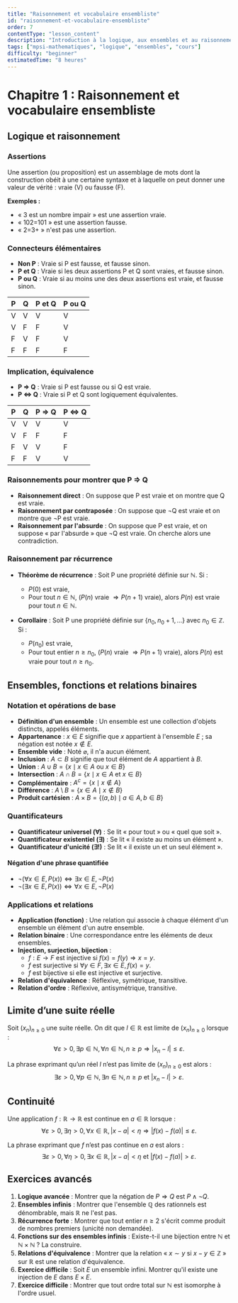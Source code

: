 ```yaml
---
title: "Raisonnement et vocabulaire ensembliste"
id: "raisonnement-et-vocabulaire-ensembliste"
order: 7
contentType: "lesson_content"
description: "Introduction à la logique, aux ensembles et au raisonnement mathématique."
tags: ["mpsi-mathematiques", "logique", "ensembles", "cours"]
difficulty: "beginner"
estimatedTime: "8 heures"
---
```


# Chapitre 1 : Raisonnement et vocabulaire ensembliste

## Logique et raisonnement

### Assertions

Une assertion (ou proposition) est un assemblage de mots dont la construction obéit à une certaine syntaxe et à laquelle on peut donner une valeur de vérité : vraie (V) ou fausse (F).

**Exemples :**
- « 3 est un nombre impair » est une assertion vraie.
- « 102=101 » est une assertion fausse.
- « 2=3+ » n'est pas une assertion.

### Connecteurs élémentaires

- **Non P** : Vraie si P est fausse, et fausse sinon.
- **P et Q** : Vraie si les deux assertions P et Q sont vraies, et fausse sinon.
- **P ou Q** : Vraie si au moins une des deux assertions est vraie, et fausse sinon.

| P | Q | P et Q | P ou Q |
|---|---|--------|--------|
| V | V |   V    |   V    |
| V | F |   F    |   V    |
| F | V |   F    |   V    |
| F | F |   F    |   F    |

### Implication, équivalence

- **P ⇒ Q** : Vraie si P est fausse ou si Q est vraie.
- **P ⇔ Q** : Vraie si P et Q sont logiquement équivalentes.

| P | Q | P ⇒ Q | P ⇔ Q |
|---|---|-------|-------|
| V | V |   V   |   V   |
| V | F |   F   |   F   |
| F | V |   V   |   F   |
| F | F |   V   |   V   |

### Raisonnements pour montrer que P ⇒ Q

- **Raisonnement direct** : On suppose que P est vraie et on montre que Q est vraie.
- **Raisonnement par contraposée** : On suppose que ¬Q est vraie et on montre que ¬P est vraie.
- **Raisonnement par l'absurde** : On suppose que P est vraie, et on suppose « par l'absurde » que ¬Q est vraie. On cherche alors une contradiction.

### Raisonnement par récurrence

- **Théorème de récurrence** : Soit P une propriété définie sur $\mathbb{N}$. Si :
    - $P(0)$ est vraie,
    - Pour tout $n \in \mathbb{N}$, ($P(n)$ vraie $\Rightarrow P(n+1)$ vraie),
  alors $P(n)$ est vraie pour tout $n \in \mathbb{N}$.

- **Corollaire** : Soit P une propriété définie sur $\{n_0, n_0+1, \ldots\}$ avec $n_0 \in \mathbb{Z}$. Si :
    - $P(n_0)$ est vraie,
    - Pour tout entier $n \geq n_0$, ($P(n)$ vraie $\Rightarrow P(n+1)$ vraie),
  alors $P(n)$ est vraie pour tout $n \geq n_0$.

## Ensembles, fonctions et relations binaires

### Notation et opérations de base

- **Définition d'un ensemble** : Un ensemble est une collection d'objets distincts, appelés éléments.
- **Appartenance** : $x \in E$ signifie que $x$ appartient à l'ensemble $E$ ; sa négation est notée $x \notin E$.
- **Ensemble vide** : Noté $\varnothing$, il n'a aucun élément.
- **Inclusion** : $A \subset B$ signifie que tout élément de $A$ appartient à $B$.
- **Union** : $A \cup B = \{x \mid x \in A \text{ ou } x \in B\}$
- **Intersection** : $A \cap B = \{x \mid x \in A \text{ et } x \in B\}$
- **Complémentaire** : $A^c = \{x \mid x \notin A\}$
- **Différence** : $A \setminus B = \{x \in A \mid x \notin B\}$
- **Produit cartésien** : $A \times B = \{(a, b) \mid a \in A, b \in B\}$

### Quantificateurs

- **Quantificateur universel ($\forall$)** : Se lit « pour tout » ou « quel que soit ».
- **Quantificateur existentiel ($\exists$)** : Se lit « il existe au moins un élément ».
- **Quantificateur d'unicité ($\exists!$)** : Se lit « il existe un et un seul élément ».

#### Négation d'une phrase quantifiée

- $\neg(\forall x \in E, P(x)) \iff \exists x \in E, \neg P(x)$
- $\neg(\exists x \in E, P(x)) \iff \forall x \in E, \neg P(x)$

### Applications et relations

- **Application (fonction)** : Une relation qui associe à chaque élément d'un ensemble un élément d'un autre ensemble.
- **Relation binaire** : Une correspondance entre les éléments de deux ensembles.
- **Injection, surjection, bijection** :
    - $f : E \to F$ est injective si $f(x) = f(y) \Rightarrow x = y$.
    - $f$ est surjective si $\forall y \in F, \exists x \in E, f(x) = y$.
    - $f$ est bijective si elle est injective et surjective.
- **Relation d'équivalence** : Réflexive, symétrique, transitive.
- **Relation d'ordre** : Réflexive, antisymétrique, transitive.

## Limite d’une suite réelle

Soit $(x_n)_{n \geq 0}$ une suite réelle. On dit que $l \in \mathbb{R}$ est limite de $(x_n)_{n \geq 0}$ lorsque :
$$\forall \varepsilon > 0, \exists p \in \mathbb{N}, \forall n \in \mathbb{N}, n \geq p \Rightarrow |x_n - l| \leq \varepsilon.$$

La phrase exprimant qu’un réel $l$ n’est pas limite de $(x_n)_{n \geq 0}$ est alors :
$$\exists \varepsilon > 0, \forall p \in \mathbb{N}, \exists n \in \mathbb{N}, n \geq p \text{ et } |x_n - l| > \varepsilon.$$

## Continuité

Une application $f : \mathbb{R} \to \mathbb{R}$ est continue en $a \in \mathbb{R}$ lorsque :
$$\forall \varepsilon > 0, \exists \eta > 0, \forall x \in \mathbb{R}, |x - a| < \eta \Rightarrow |f(x) - f(a)| \leq \varepsilon.$$

La phrase exprimant que $f$ n’est pas continue en $a$ est alors :
$$\exists \varepsilon > 0, \forall \eta > 0, \exists x \in \mathbb{R}, |x - a| < \eta \text{ et } |f(x) - f(a)| > \varepsilon.$$

## Exercices avancés

1. **Logique avancée** : Montrer que la négation de $P \Rightarrow Q$ est $P \wedge \neg Q$.
2. **Ensembles infinis** : Montrer que l'ensemble $\mathbb{Q}$ des rationnels est dénombrable, mais $\mathbb{R}$ ne l'est pas.
3. **Récurrence forte** : Montrer que tout entier $n \geq 2$ s'écrit comme produit de nombres premiers (unicité non demandée).
4. **Fonctions sur des ensembles infinis** : Existe-t-il une bijection entre $\mathbb{N}$ et $\mathbb{N} \times \mathbb{N}$ ? La construire.
5. **Relations d'équivalence** : Montrer que la relation « $x \sim y$ si $x-y \in \mathbb{Z}$ » sur $\mathbb{R}$ est une relation d'équivalence.
6. **Exercice difficile** : Soit $E$ un ensemble infini. Montrer qu'il existe une injection de $E$ dans $E \times E$.
7. **Exercice difficile** : Montrer que tout ordre total sur $\mathbb{N}$ est isomorphe à l'ordre usuel.

